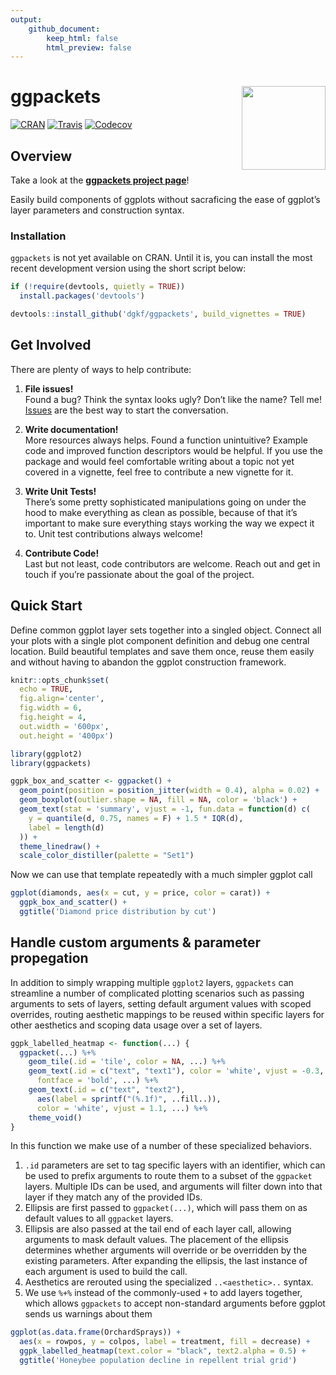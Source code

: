 ```yaml
---
output: 
    github_document:
        keep_html: false
        html_preview: false
---
```


# ggpackets <img src="man/figures/ggpackets-hex-small.png" align="right" width="134px"/>

[![CRAN](https://img.shields.io/cran/v/ggpackets.svg?style=flat-square)](https://cran.r-project.org/package=ggpackets)
[![Travis](https://img.shields.io/travis/dgkf/ggpackets/master.svg?style=flat-square)](https://travis-ci.org/dgkf/ggpackets)
[![Codecov](https://img.shields.io/codecov/c/github/dgkf/ggpackets/master.svg?style=flat-square)](https://codecov.io/gh/dgkf/ggpackets)


## Overview

Take a look at the **[ggpackets project page](https://dgkf.github.io/ggpackets/)**!

Easily build components of ggplots without sacraficing the ease of ggplot's
layer parameters and construction syntax. 

### Installation

`ggpackets` is not yet available on CRAN. Until it is, you can install the most
recent development version using the short script below:

```r
if (!require(devtools, quietly = TRUE)) 
  install.packages('devtools')

devtools::install_github('dgkf/ggpackets', build_vignettes = TRUE)
```


## Get Involved

There are plenty of ways to help contribute:

1. **File issues!**  
   Found a bug? Think the syntax looks ugly? Don't like the name? Tell me!
   [Issues](https://github.com/dgkf/ggpackets/issues) are the best way to start
   the conversation.

2. **Write documentation!**  
   More resources always helps. Found a function unintuitive? Example code and
   improved function descriptors would be helpful. If you use the package and
   would feel comfortable writing about a topic not yet covered in a vignette,
   feel free to contribute a new vignette for it.

3. **Write Unit Tests!**  
   There's some pretty sophisticated manipulations going on under the hood to
   make everything as clean as possible, because of that it's important to make
   sure everything stays working the way we expect it to. Unit test
   contributions always welcome!
   
4. **Contribute Code!**  
   Last but not least, code contributors are welcome. Reach out and get in
   touch if you're passionate about the goal of the project. 

## Quick Start

Define common ggplot layer sets together into a singled object. Connect all
your plots with a single plot component definition and debug one central
location. Build beautiful templates and save them once, reuse them easily and
without having to abandon the ggplot construction framework.

```r
knitr::opts_chunk$set(
  echo = TRUE, 
  fig.align='center', 
  fig.width = 6,
  fig.height = 4,
  out.width = '600px', 
  out.height = '400px') 

library(ggplot2)
library(ggpackets)
```

```r
ggpk_box_and_scatter <- ggpacket() +
  geom_point(position = position_jitter(width = 0.4), alpha = 0.02) + 
  geom_boxplot(outlier.shape = NA, fill = NA, color = 'black') + 
  geom_text(stat = 'summary', vjust = -1, fun.data = function(d) c(
    y = quantile(d, 0.75, names = F) + 1.5 * IQR(d),
    label = length(d)
  )) + 
  theme_linedraw() + 
  scale_color_distiller(palette = "Set1")
```

Now we can use that template repeatedly with a much simpler ggplot call

```r
ggplot(diamonds, aes(x = cut, y = price, color = carat)) + 
  ggpk_box_and_scatter() + 
  ggtitle('Diamond price distribution by cut')
```

## Handle custom arguments & parameter propegation

In addition to simply wrapping multiple `ggplot2` layers, `ggpackets` can
streamline a number of complicated plotting scenarios such as passing arguments
to sets of layers, setting default argument values with scoped overrides,
routing aesthetic mappings to be reused within specific layers for other
aesthetics and scoping data usage over a set of layers.

```r
ggpk_labelled_heatmap <- function(...) {
  ggpacket(...) %+%
    geom_tile(.id = 'tile', color = NA, ...) %+% 
    geom_text(.id = c("text", "text1"), color = 'white', vjust = -0.3, 
      fontface = 'bold', ...) %+%
    geom_text(.id = c("text", "text2"), 
      aes(label = sprintf("(%.1f)", ..fill..)), 
      color = 'white', vjust = 1.1, ...) %+%
    theme_void()
} 
```

In this function we make use of a number of these specialized behaviors.

1. `.id` parameters are set to tag specific layers with an identifier, which
   can be used to prefix arguments to route them to a subset of the `ggpacket`
   layers. Multiple IDs can be used, and arguments will filter down into that
   layer if they match any of the provided IDs. 
1. Ellipsis are first passed to `ggpacket(...)`, which will pass them on as
   default values to all `ggpacket` layers.
1. Ellipsis are also passed at the tail end of each layer call, allowing
   arguments to mask default values. The placement of the ellipsis determines
   whether arguments will override or be overridden by the existing parameters.
   After expanding the ellipsis, the last instance of each argument is used to
   build the call.
1. Aesthetics are rerouted using the specialized `..<aesthetic>..` syntax.
1. We use `%+%` instead of the commonly-used `+` to add layers together, which
   allows `ggpackets` to accept non-standard arguments before ggplot sends us
   warnings about them

```r
ggplot(as.data.frame(OrchardSprays)) + 
  aes(x = rowpos, y = colpos, label = treatment, fill = decrease) + 
  ggpk_labelled_heatmap(text.color = "black", text2.alpha = 0.5) + 
  ggtitle('Honeybee population decline in repellent trial grid')
```
